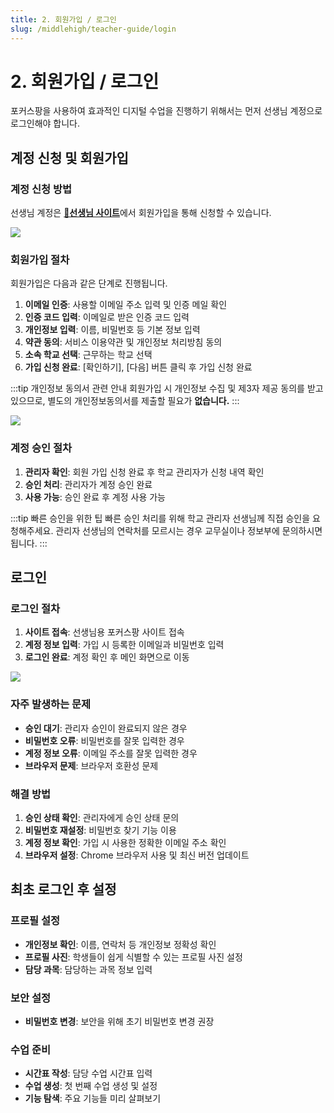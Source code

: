 ```yaml
---
title: 2. 회원가입 / 로그인
slug: /middlehigh/teacher-guide/login
---
```



# 2. 회원가입 / 로그인

포커스팡을 사용하여 효과적인 디지털 수업을 진행하기 위해서는 먼저 선생님 계정으로 로그인해야 합니다.

## 계정 신청 및 회원가입

### 계정 신청 방법

선생님 계정은 [**🔗선생님 사이트**](https://teacher.focuspang.com/ko/login)에서 회원가입을 통해 신청할 수 있습니다.

<Image src="/img/kr/middlehigh/teacher/01-01.jpg" size="lg" />

### 회원가입 절차

회원가입은 다음과 같은 단계로 진행됩니다.

1. **이메일 인증**: 사용할 이메일 주소 입력 및 인증 메일 확인
2. **인증 코드 입력**: 이메일로 받은 인증 코드 입력
3. **개인정보 입력**: 이름, 비밀번호 등 기본 정보 입력
4. **약관 동의**: 서비스 이용약관 및 개인정보 처리방침 동의
5. **소속 학교 선택**: 근무하는 학교 선택
6. **가입 신청 완료**: [확인하기], [다음] 버튼 클릭 후 가입 신청 완료

:::tip 개인정보 동의서 관련 안내
회원가입 시 개인정보 수집 및 제3자 제공 동의를 받고 있으므로, 별도의 개인정보동의서를 제출할 필요가 **없습니다.**
:::

<Image src="/img/kr/middlehigh/teacher/01-02.jpg" size="lg" />

### 계정 승인 절차

1. **관리자 확인**: 회원 가입 신청 완료 후 학교 관리자가 신청 내역 확인
2. **승인 처리**: 관리자가 계정 승인 완료
3. **사용 가능**: 승인 완료 후 계정 사용 가능

:::tip 빠른 승인을 위한 팁
빠른 승인 처리를 위해 학교 관리자 선생님께 직접 승인을 요청해주세요. 관리자 선생님의 연락처를 모르시는 경우 교무실이나 정보부에 문의하시면 됩니다.
:::

## 로그인

### 로그인 절차

1. **사이트 접속**: 선생님용 포커스팡 사이트 접속
2. **계정 정보 입력**: 가입 시 등록한 이메일과 비밀번호 입력
3. **로그인 완료**: 계정 확인 후 메인 화면으로 이동

<Image src="/img/kr/elementary/teacher/01-03.jpg" size="lg" />

### 자주 발생하는 문제

- **승인 대기**: 관리자 승인이 완료되지 않은 경우
- **비밀번호 오류**: 비밀번호를 잘못 입력한 경우
- **계정 정보 오류**: 이메일 주소를 잘못 입력한 경우
- **브라우저 문제**: 브라우저 호환성 문제

### 해결 방법

1. **승인 상태 확인**: 관리자에게 승인 상태 문의
2. **비밀번호 재설정**: 비밀번호 찾기 기능 이용
3. **계정 정보 확인**: 가입 시 사용한 정확한 이메일 주소 확인
4. **브라우저 설정**: Chrome 브라우저 사용 및 최신 버전 업데이트

## 최초 로그인 후 설정

### 프로필 설정

- **개인정보 확인**: 이름, 연락처 등 개인정보 정확성 확인
- **프로필 사진**: 학생들이 쉽게 식별할 수 있는 프로필 사진 설정
- **담당 과목**: 담당하는 과목 정보 입력

### 보안 설정

- **비밀번호 변경**: 보안을 위해 초기 비밀번호 변경 권장

### 수업 준비

- **시간표 작성**: 담당 수업 시간표 입력
- **수업 생성**: 첫 번째 수업 생성 및 설정
- **기능 탐색**: 주요 기능들 미리 살펴보기

